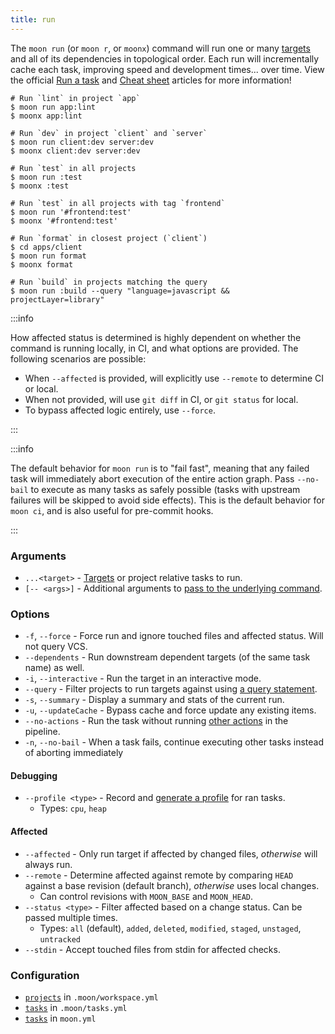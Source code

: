 ```yaml
---
title: run
---
```



The `moon run` (or `moon r`, or `moonx`) command will run one or many [targets](../concepts/target)
and all of its dependencies in topological order. Each run will incrementally cache each task,
improving speed and development times... over time. View the official [Run a task](../run-task) and
[Cheat sheet](../cheat-sheet#tasks) articles for more information!

```shell
# Run `lint` in project `app`
$ moon run app:lint
$ moonx app:lint

# Run `dev` in project `client` and `server`
$ moon run client:dev server:dev
$ moonx client:dev server:dev

# Run `test` in all projects
$ moon run :test
$ moonx :test

# Run `test` in all projects with tag `frontend`
$ moon run '#frontend:test'
$ moonx '#frontend:test'

# Run `format` in closest project (`client`)
$ cd apps/client
$ moon run format
$ moonx format

# Run `build` in projects matching the query
$ moon run :build --query "language=javascript && projectLayer=library"
```

:::info

How affected status is determined is highly dependent on whether the command is running locally, in
CI, and what options are provided. The following scenarios are possible:

- When `--affected` is provided, will explicitly use `--remote` to determine CI or local.
- When not provided, will use `git diff` in CI, or `git status` for local.
- To bypass affected logic entirely, use `--force`.

:::

:::info

The default behavior for `moon run` is to "fail fast", meaning that any failed task will immediately
abort execution of the entire action graph. Pass `--no-bail` to execute as many tasks as safely
possible (tasks with upstream failures will be skipped to avoid side effects). This is the default
behavior for `moon ci`, and is also useful for pre-commit hooks.

:::

### Arguments

- `...<target>` - [Targets](../concepts/target) or project relative tasks to run.
- `[-- <args>]` - Additional arguments to
  [pass to the underlying command](../run-task#passing-arguments-to-the-underlying-command).

### Options

- `-f`, `--force` - Force run and ignore touched files and affected status. Will not query VCS.
- `--dependents` - Run downstream dependent targets (of the same task name) as well.
- `-i`, `--interactive` - Run the target in an interactive mode.
- `--query` - Filter projects to run targets against using
  [a query statement](../concepts/query-lang). <VersionLabel version="1.3.0" />
- `-s`, `--summary` - Display a summary and stats of the current run.
  <VersionLabel version="1.25.0" />
- `-u`, `--updateCache` - Bypass cache and force update any existing items.
- `--no-actions` - Run the task without running [other actions](../how-it-works/action-graph) in the
  pipeline.
  <VersionLabel version="1.34.0" />
- `-n`, `--no-bail` - When a task fails, continue executing other tasks instead of aborting
  immediately

#### Debugging

- `--profile <type>` - Record and [generate a profile](../guides/profile) for ran tasks.
  - Types: `cpu`, `heap`

#### Affected

- `--affected` - Only run target if affected by changed files, _otherwise_ will always run.
- `--remote` - Determine affected against remote by comparing `HEAD` against a base revision
  (default branch), _otherwise_ uses local changes.
  - Can control revisions with `MOON_BASE` and `MOON_HEAD`.
- `--status <type>` - Filter affected based on a change status. Can be passed multiple times.
  - Types: `all` (default), `added`, `deleted`, `modified`, `staged`, `unstaged`, `untracked`
- `--stdin` - Accept touched files from stdin for affected checks. <VersionLabel version="1.36.0" />

### Configuration

- [`projects`](../config/workspace#projects) in `.moon/workspace.yml`
- [`tasks`](../config/tasks#tasks) in `.moon/tasks.yml`
- [`tasks`](../config/project#tasks) in `moon.yml`
